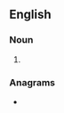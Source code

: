 ==English==

===Noun===
{{head|en|noun form}}

# {{plural of|en|mumbler}}

===Anagrams===
* {{anagrams|en|a=belmmrsu|Brummels}}